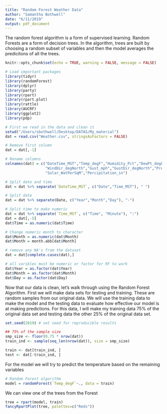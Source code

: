 ```yaml
---
title: "Random Forest Weather Data"
author: "Samantha Bothwell"
date: "6/11/2019"
output: pdf_document
---
```

The random forest algorithm is a form of supervised learning. Random Forests are a form of decision trees. In the algorithm, trees are built by choosing a random subset of variables and then the model averages the predicitons of all the trees.

```r
knitr::opts_chunk$set(echo = TRUE, warning = FALSE, message = FALSE)
```

```r
# Load important packages
library(tidyr)
library(randomForest)
library(dplyr)
library(party)
library(rpart)
library(rpart.plot)
library(rattle)
library(AUCRF)
library(ggplot2)
library(pdp)
```

```r
# First we read in the data and clean it
setwd("/Users/sbothwell/Desktop/DATAS/My_material")
dat = read.csv("Weather.csv", stringsAsFactors = FALSE)

# Remove first column
dat = dat[,-1]

# Rename columns
colnames(dat) = c("DateTime_MST","Temp_degF","Humidity_Pct","DewPt_degF","Wind_mph",
                  "WindDir_degNorth","Gust_mph","GustDir_degNorth","Pressure_Hg",
                  "Solar_WatPerSqM","Percipitation_in")

# Split date and time
dat = dat %>% separate(`DateTime_MST`, c("Date","Time_MST"), " ")

# Split date
dat = dat %>% separate(Date, c("Year","Month","Day"), "-")

# Split time to make numeric
dat = dat %>% separate(`Time_MST`, c("Time", "Minute"), ":")
dat = dat[,-5]
dat$Time = as.numeric(dat$Time)

# Change numeric month to character
dat$Month = as.numeric(dat$Month)
dat$Month = month.abb[dat$Month]

# remove any NA's from the dataset
dat = dat[complete.cases(dat),]

# all varibles must be numeric or factor for RF to work
dat$Year = as.factor(dat$Year)
dat$Month = as.factor(dat$Month)
dat$Day = as.factor(dat$Day)
```

Now that our data is clean, let's walk through using the Random Forest Algorithm.
First we will make data sets for testing and training. These are random samples from our original data. We will use the training data to make the model and the testing data to evaluate how effective our model is at making predictions. For this data, I will make my training data 75% of the original data set and testing data the other 25% of the original data set. 
```r
set.seed(2019) # set seed for reproducible results

## 75% of the sample size
smp_size <- floor(0.75 * nrow(dat))
train_ind <- sample(seq_len(nrow(dat)), size = smp_size)

train <- dat[train_ind, ]
test <- dat[-train_ind, ]
```
For the model we will try to predict the temperature based on the remaining variables
```r
# Random Forest algorithm
model = randomForest(`Temp_degF`~., data = train)
```

We can view one of the trees from the Forest
```r
tree = rpart(model, train)
fancyRpartPlot(tree, palettes=c("Reds"))
```


